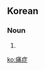 ==Korean==
{{ko-hanjatab}}

===Noun===
{{ko-noun|hj|hangeul=통증}}

# {{hanja form of|통증|[[pain]], [[ache]]}}

[[ko:痛症]]